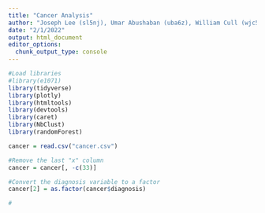 ```yaml
---
title: "Cancer Analysis"
author: "Joseph Lee (sl5nj), Umar Abushaban (uba6z), William Cull (wjc5rt)"
date: "2/1/2022"
output: html_document
editor_options: 
  chunk_output_type: console
---
```


```r
#Load libraries
#library(e1071)
library(tidyverse)
library(plotly)
library(htmltools)
library(devtools)
library(caret)
library(NbClust)
library(randomForest)

```

```r
cancer = read.csv("cancer.csv")
```

```r
#Remove the last "x" column
cancer = cancer[, -c(33)]

#Convert the diagnosis variable to a factor
cancer[2] = as.factor(cancer$diagnosis)

#

```




